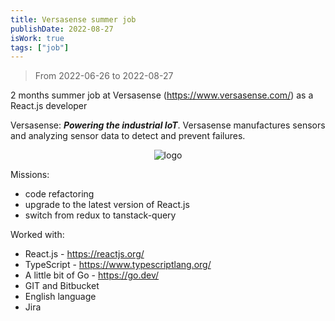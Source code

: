 ```yaml
---
title: Versasense summer job
publishDate: 2022-08-27
isWork: true
tags: ["job"]
---
```


> From 2022-06-26 to 2022-08-27

2 months summer job at Versasense (https://www.versasense.com/) as a React.js developer

Versasense: ***Powering the industrial IoT***. Versasense manufactures sensors and analyzing sensor data to detect and prevent failures.


<div style="text-align: center">
    <Image src={logo} alt="logo" height={100}/>
</div>

Missions:

- code refactoring
- upgrade to the latest version of React.js
- switch from redux to tanstack-query

Worked with:

- React.js - https://reactjs.org/
- TypeScript - https://www.typescriptlang.org/
- A little bit of Go - https://go.dev/
- GIT and Bitbucket
- English language
- Jira



<MapPoints points={points} height={400} zoom={13} view={[50.879,4.700]}/>

